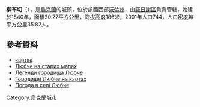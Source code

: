 {{coord|50|57|30|N|25|6|46|E|scale:30000|display=title}}

'''柳布切'''（{{lang-uk|Любче}}），是[[烏克蘭|烏克蘭]]的城鎮，位於該國西部[[沃倫州|沃倫州]]，由[[羅日謝區|羅日謝區]]負責管轄，始建於1540年，面積20.77平方公里，海拔高度186米，2001年人口744，人口密度每平方公里35.82人。

==參考資料==
* [http://gska2.rada.gov.ua/pls/z7502/A005?rdat1=30.01.2009&rf7571=4558 картка]{{dead link|date=2018年3月 |bot=InternetArchiveBot |fix-attempted=yes }}
* [http://oldmaps.org.ua/maps/1129 Любче на старих мапах]{{dead link|date=2018年3月 |bot=InternetArchiveBot |fix-attempted=yes }}
* [https://web.archive.org/web/20111004194850/http://volga.lutsk.ua/ukr/rubrics/news/1173/ Легенди городища Любче]
* [http://zamki-kreposti.com.ua/volynskaya-oblast/gorodische-lyubche/karti/#&panel1-3 Городище Любче на картах] {{Wayback|url=http://zamki-kreposti.com.ua/volynskaya-oblast/gorodische-lyubche/karti/#&panel1-3 |date=20200222040816 }}
* [http://weather.in.ua/ua/volynskaja/14206 Погода в селі Любче] {{Wayback|url=http://weather.in.ua/ua/volynskaja/14206 |date=20111219102849 }}

{{Ukraine-geo-stub}}
[[Category:烏克蘭城市|Category:烏克蘭城市]]